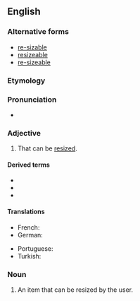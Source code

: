 {{also|re-sizable}}
==English==

===Alternative forms===
* [[re-sizable]] {{qualifier|more formal}}
* [[resizeable]] {{qualifier|UK}}
* [[re-sizeable]] {{qualifier|UK}}

===Etymology===
{{suffix|en|resize|able}}

===Pronunciation===
* {{hyphenation|re|si|za|ble|lang=en}}

===Adjective===
{{en-adj}}

# {{lb|en|computing}} That can be [[resized]].

====Derived terms====
* {{l|en|nonresizable}}
* {{l|en|resizability}}
* {{l|en|unresizable}}

====Translations====
{{trans-top|computing: able to be resized}}
* French: {{t+|fr|redimensionnable|m|f}}
* German: {{t|de|größenveränderbar}}
{{trans-mid}}
* Portuguese: {{t|pt|redimensionável}}
* Turkish: {{t|tr|boyutlandırılabilir}}
{{trans-bottom}}

===Noun===
{{en-noun}}

# {{lb|en|GUI}} An item that can be resized by the user.